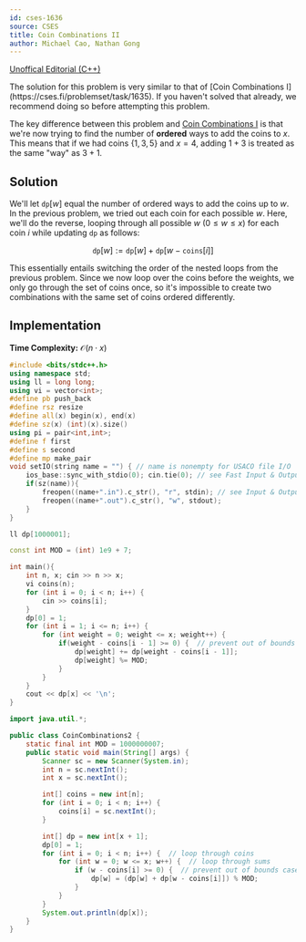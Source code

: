 ```yaml
---
id: cses-1636
source: CSES
title: Coin Combinations II
author: Michael Cao, Nathan Gong
---
```


<!-- This problem is very to similar Coin Combinations I, with the main difference being that we only count ordered combinations.  -->

[Unoffical Editorial (C++)](https://codeforces.com/blog/entry/70018)

<Info title="Note">
The solution for this problem is very similar to that of
[Coin Combinations I](https://cses.fi/problemset/task/1635). If you haven't solved that already, we recommend doing so before attempting this problem.
</Info>

The key difference between this problem and
[Coin Combinations I](https://cses.fi/problemset/task/1635) is that we're now
trying to find the number of **ordered** ways to add the coins to $x$. This
means that if we had coins $\{1, 3, 5\}$ and $x=4$, adding $1 + 3$ is treated as
the same "way" as $3 + 1$.

## Solution

We'll let $\texttt{dp}[w]$ equal the number of ordered ways to add the coins up
to $w$. In the previous problem, we tried out each coin for each possible $w$.
Here, we'll do the reverse, looping through all possible $w$ ($0\leq w \leq x$)
for each coin $i$ while updating $\texttt{dp}$ as follows:

$$
\texttt{dp}[w] := \texttt{dp}[w] + \texttt{dp}[w-\texttt{coins}[i]]
$$

This essentially entails switching the order of the nested loops from the
previous problem. Since we now loop over the coins before the weights, we only
go through the set of coins once, so it's impossible to create two combinations
with the same set of coins ordered differently.

## Implementation

**Time Complexity:** $\mathcal{O}(n \cdot x)$

<LanguageSection>

<CPPSection>

```cpp
#include <bits/stdc++.h>
using namespace std;
using ll = long long;
using vi = vector<int>;
#define pb push_back
#define rsz resize
#define all(x) begin(x), end(x)
#define sz(x) (int)(x).size()
using pi = pair<int,int>;
#define f first
#define s second
#define mp make_pair
void setIO(string name = "") { // name is nonempty for USACO file I/O
	ios_base::sync_with_stdio(0); cin.tie(0); // see Fast Input & Output
	if(sz(name)){
		freopen((name+".in").c_str(), "r", stdin); // see Input & Output
		freopen((name+".out").c_str(), "w", stdout);
	}
}

ll dp[1000001];

const int MOD = (int) 1e9 + 7;

int main(){
	int n, x; cin >> n >> x;
	vi coins(n);
	for (int i = 0; i < n; i++) {
		cin >> coins[i];
	}
	dp[0] = 1;
	for (int i = 1; i <= n; i++) {
		for (int weight = 0; weight <= x; weight++) {
			if(weight - coins[i - 1] >= 0) {  // prevent out of bounds cases
				dp[weight] += dp[weight - coins[i - 1]];
				dp[weight] %= MOD;
			}
		}
	}
	cout << dp[x] << '\n';
}
```

</CPPSection>

<JavaSection>

```java
import java.util.*;

public class CoinCombinations2 {
	static final int MOD = 1000000007;
	public static void main(String[] args) {
		Scanner sc = new Scanner(System.in);
		int n = sc.nextInt();
		int x = sc.nextInt();

		int[] coins = new int[n];
		for (int i = 0; i < n; i++) {
			coins[i] = sc.nextInt();
		}

		int[] dp = new int[x + 1];
		dp[0] = 1;
		for (int i = 0; i < n; i++) {  // loop through coins
			for (int w = 0; w <= x; w++) {  // loop through sums
				if (w - coins[i] >= 0) {  // prevent out of bounds cases
					dp[w] = (dp[w] + dp[w - coins[i]]) % MOD;
				}
			}
		}
		System.out.println(dp[x]);
	}
}
```

</JavaSection>

</LanguageSection>
